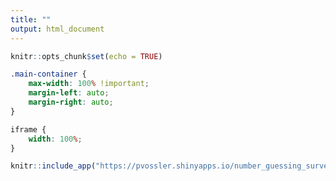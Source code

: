```yaml
---
title: ""
output: html_document
---
```


```r
knitr::opts_chunk$set(echo = TRUE)
```


```css
.main-container {
    max-width: 100% !important;
    margin-left: auto;
    margin-right: auto;
}

iframe {
    width: 100%;
}

```


```r
knitr::include_app("https://pvossler.shinyapps.io/number_guessing_survey/",height = "600px")
```

